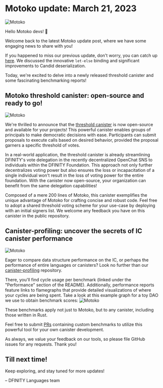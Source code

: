 # Motoko update: March 21, 2023
![Motoko](../_assets/motoko-logo-white.webp)

<head>
  <meta property="og:image" content={require('../_assets/motoko-logo-white.webp').default}/>
  <meta property="twitter:image" content={require('../_assets/motoko-logo-white.webp').default}/>
</head>

Hello Motoko devs! 👋

Welcome back to the latest Motoko update post, where we have some engaging news to share with you!

If you happened to miss our previous update, don't worry, you can catch
up [here](https://forum.dfinity.org/t/new-let-binding-and-serialization-improvements-motoko-updates/18850). We discussed
the innovative `let-else` binding and significant improvements to Candid deserialization.

Today, we're excited to delve into a newly released threshold canister and some fascinating benchmarking reports!

## Motoko threshold canister: open-source and ready to go!
![Motoko](../_assets/voting.webp)

We're thrilled to announce that the [threshold canister](https://github.com/dfinity/threshold) is now open-source and
available for your projects! This powerful canister enables groups of principals to make democratic decisions with ease.
Participants can submit proposals to execute calls based on desired behavior, provided the proposal garners a specific
threshold of votes.

In a real-world application, the threshold canister is already streamlining DFINITY's vote delegation in the recently
decentralized OpenChat SNS to individuals within the DFINITY Foundation. This approach not only further decentralizes
voting power but also ensures the loss or incapacitation of a single individual won't result in the loss of voting power
for the entire foundation. With the canister now open-source, your organization can benefit from the same delegation
capabilities!

Composed of a mere 200 lines of Motoko, this canister exemplifies the unique advantage of Motoko for crafting concise
and robust code. Feel free to adopt a shared threshold voting scheme for your use-case by deploying with an initial
signers list. We welcome any feedback you have on this canister in the public repository.

## Canister-profiling: uncover the secrets of IC canister performance
![Motoko](../_assets/race-track.webp)

Eager to compare data structure performance on the IC, or perhaps the performance of entire languages or canisters? Look
no further than our [canister-profiling](https://github.com/dfinity/canister-profiling) repository.

There, you'll find cycle usage per benchmark (linked under the "Performance" section of the README). Additionally,
performance reports feature links to flamegraphs that provide detailed visualizations of where your cycles are being
spent. Take a look at this example graph for a toy DAO we use to obtain benchmark scores:
![Motoko](../_assets/canister-profiling.webp)

These benchmarks apply not just to Motoko, but to any canister, including those written in Rust.

Feel free to submit [PRs](https://github.com/dfinity/canister-profiling/pulls) containing custom benchmarks to utilize
this powerful tool for your own canister development.

As always, we value your feedback on our tools, so please file GitHub issues for any requests. Thank you!

## Till next time!

Keep exploring, and stay tuned for more updates!

– DFINITY Languages team
